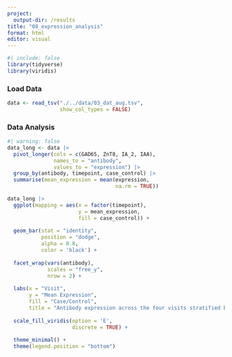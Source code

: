 ```yaml
---
project: 
  output-dir: /results
title: "08_expression_analysis"
format: html
editor: visual
---
```


```r
#| include: false
library(tidyverse)
library(viridis)
```

### Load Data

```r
data <- read_tsv("./../data/03_dat_aug.tsv",
                 show_col_types = FALSE)
```

### Data Analysis

```r
#| warning: false
data_long <- data |>
  pivot_longer(cols = c(GAD65, ZnT8, IA_2, IAA),
               names_to = "antibody", 
               values_to = "expression") |>
  group_by(antibody, timepoint, case_control) |>
  summarise(mean_expression = mean(expression,
                                   na.rm = TRUE))

data_long |>
  ggplot(mapping = aes(x = factor(timepoint),
                       y = mean_expression,
                       fill = case_control)) +
  
  geom_bar(stat = "identity",
           position = "dodge",
           alpha = 0.8,
           color = 'black') +
  
  facet_wrap(vars(antibody),
             scales = "free_y",
             nrow = 2) +
  
  labs(x = "Visit",
       y = "Mean Expression",
       fill = "Case/Control",
       title = "Antibody expression across the four visits stratified by case/control") +
  
  scale_fill_viridis(option = 'E',
                     discrete = TRUE) +
  
  theme_minimal() + 
  theme(legend.position = "bottom")
```
